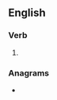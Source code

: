 ==English==

===Verb===
{{head|en|verb form}}

# {{en-third-person singular of|overwinter}}

===Anagrams===
* {{anagrams|en|winterovers}}